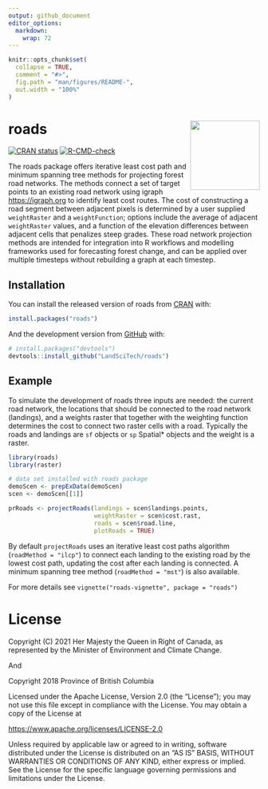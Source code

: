 ```yaml
---
output: github_document
editor_options: 
  markdown: 
    wrap: 72
---
```


<!-- README.md is generated from README.Rmd. Please edit that file -->

```r
knitr::opts_chunk$set(
  collapse = TRUE,
  comment = "#>",
  fig.path = "man/figures/README-",
  out.width = "100%"
)
```

# roads <a href="https://landscitech.github.io/roads/"><img src="man/figures/logo.png" align="right" height="139" /></a>


<!-- badges: start -->

[![CRAN status](https://www.r-pkg.org/badges/version/roads)](https://CRAN.R-project.org/package=roads)
[![R-CMD-check](https://github.com/LandSciTech/roads/actions/workflows/R-CMD-check.yaml/badge.svg)](https://github.com/LandSciTech/roads/actions/workflows/R-CMD-check.yaml)
<!-- badges: end -->

The roads package offers iterative least cost path and minimum spanning tree methods for projecting forest road networks. The methods connect a set of target points to an existing road network using igraph <https://igraph.org> to identify least cost routes. The cost of constructing a road segment between adjacent pixels is determined by a user supplied `weightRaster` and a `weightFunction`; options include the average of adjacent `weightRaster` values, and a function of the elevation differences between adjacent cells that penalizes steep grades. These road network projection methods are intended for integration into R workflows and modelling frameworks used for forecasting forest change, and can be applied over multiple timesteps without rebuilding a graph at each timestep.

## Installation

You can install the released version of roads from
[CRAN](https://CRAN.R-project.org) with:

``` r
install.packages("roads")
```

And the development version from
[GitHub](https://github.com/LandSciTech/roads) with:

``` r
# install.packages("devtools")
devtools::install_github("LandSciTech/roads")
```

## Example

To simulate the development of roads three inputs are needed: the current road
network, the locations that should be connected to the road network (landings),
and a weights raster that together with the weighting function determines the
cost to connect two raster cells with a road. Typically the roads and landings
are `sf` objects or `sp` Spatial\* objects and the weight is a raster.

```r
library(roads)
library(raster)

# data set installed with roads package
demoScen <- prepExData(demoScen)
scen <- demoScen[[1]]

prRoads <- projectRoads(landings = scen$landings.points, 
                        weightRaster = scen$cost.rast,
                        roads = scen$road.line, 
                        plotRoads = TRUE) 

```

By default `projectRoads` uses an iterative least cost paths algorithm
(`roadMethod = "ilcp"`) to connect each landing to the existing road by the
lowest cost path, updating the cost after each landing is connected. A minimum spanning tree method (`roadMethod
= "mst"`) is also available.

For more details see `vignette("roads-vignette", package = "roads")`

# License

Copyright (C) 2021 Her Majesty the Queen in Right of Canada, as
represented by the Minister of Environment and Climate Change.

And 

Copyright 2018 Province of British Columbia

Licensed under the Apache License, Version 2.0 (the "License"); you may
not use this file except in compliance with the License. You may obtain
a copy of the License at

<https://www.apache.org/licenses/LICENSE-2.0>

Unless required by applicable law or agreed to in writing, software
distributed under the License is distributed on an "AS IS" BASIS,
WITHOUT WARRANTIES OR CONDITIONS OF ANY KIND, either express or implied.
See the License for the specific language governing permissions and
limitations under the License.
